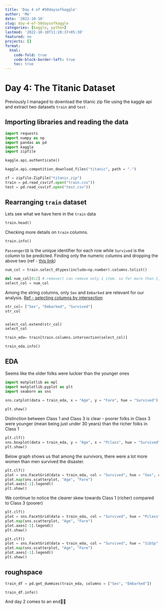 ```yaml
---
title: 'Day 4 of #50daysofkaggle'
author: 'Me'
date: '2022-10-10'
slug: day-4-of-50daysofkaggle
categories: [kaggle, python]
lastmod: '2022-10-10T11:28:37+05:30'
featured: no
projects: []
format:
  html:
    code-fold: true
    code-block-border-left: true
    toc: true
---
```


# Day 4: The Titanic Dataset

Previously I managed to download the titanic zip file using the kaggle api and extract two datasets `train` and `test` .

## Importing libraries and reading the data

```python
import requests
import numpy as np
import pandas as pd
import kaggle 
import zipfile 

kaggle.api.authenticate()

kaggle.api.competition_download_files("titanic", path = ".")

zf = zipfile.ZipFile("titanic.zip")
train = pd.read_csv(zf.open("train.csv"))
test = pd.read_csv(zf.open("test.csv"))
```

## Rearranging `train` dataset

Lets see what we have here in the `train` data

```python
train.head()
```

Checking more details on `train` columns.

```python
train.info()
```

`PassengerID` is the unique identifier for each row while `Survived` is the column to be predicted. Finding only the numeric columns and dropping the above two (ref - [this link](https://thispointer.com/python-how-to-remove-multiple-elements-from-list/#:~:text=Remove%20Multiple%20elements%20from%20list%20by%20index%20range%20using%20del,can%20use%20del%20keyword%20i.e.&text=It%20will%20delete%20the%20elements,from%20index1%20to%20index2%20%E2%80%93%201.))

```python
num_col = train.select_dtypes(include=np.number).columns.tolist()

del num_col[0:2] #.remove() can remove only 1 item. so for more than 1, use for loop 
select_col = num_col
```

Among the string columns, only `Sex` and `Embarked` are relevant for our analysis. [Ref - selecting columns by intersection](https://stackoverflow.com/questions/40636514/selecting-columns-by-list-and-columns-are-subset-of-list)

```python
str_col= ["Sex", "Embarked", "Survived"]
str_col


select_col.extend(str_col)
select_col

train_eda= train[train.columns.intersection(select_col)]

train_eda.info()
```

## EDA

Seems like the older folks were luckier than the younger ones

```python
import matplotlib as mpl
import matplotlib.pyplot as plt
import seaborn as sns

sns.catplot(data = train_eda, x = "Age", y = "Fare", hue = "Survived")
            
plt.show()
```

Distinction between Class 1 and Class 3 is clear - poorer folks in Class 3 were younger (mean being just under 30 years) than the richer folks in Class 1

```python
plt.clf()
sns.boxplot(data = train_eda, y = "Age", x = "Pclass", hue = "Survived")
plt.show()
```

Below graph shows us that among the survivors, there were a lot more women than men survived the disaster.

```python
plt.clf()
plot = sns.FacetGrid(data = train_eda, col = "Survived", hue = "Sex", col_wrap = 2)
plot.map(sns.scatterplot, "Age", "Fare")
plot.axes[-1].legend()
plt.show()
```

We continue to notice the clearer skew towards Class 1 (richer) compared to Class 3 (poorer)

```python
plt.clf()
plot = sns.FacetGrid(data = train_eda, col = "Survived", hue = "Pclass", col_wrap = 2)
plot.map(sns.scatterplot, "Age", "Fare")
plot.axes[-1].legend()
plt.show()
```

```python

plt.clf()
plot = sns.FacetGrid(data = train_eda, col = "Survived", hue = "SibSp", col_wrap = 2)
plot.map(sns.scatterplot, "Age", "Fare")
plot.axes[-1].legend()
plt.show()
```

## roughspace

```python


train_df = pd.get_dummies(train_eda, columns = ["Sex", "Embarked"])

train_df.info()
```

And day 2 comes to an end🤷‍♂️
